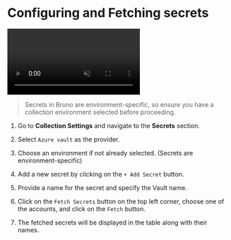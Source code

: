 
# Configuring and Fetching secrets<PremiumBadge />

<video controls className="mt-10" muted>
  <source
    src="/screenrecordings/azure_key_vault/azure_configuring_secrets.mp4"
    type="video/mp4"
  />
  Your browser does not support the video tag.
</video>

<br />

> Secrets in Bruno are environment-specific, so ensure you have a collection environment selected before proceeding.


1. Go to **Collection Settings** and navigate to the **Secrets** section.

2. Select `Azure vault` as the provider.

3. Choose an environment if not already selected. (Secrets are environment-specific)

4. Add a new secret by clicking on the `+ Add Secret` button.

5. Provide a name for the secret and specify the Vault name.

6. Click on the `Fetch Secrets` button on the top left corner, choose one of the accounts, and click on the `Fetch` button.

7. The fetched secrets will be displayed in the table along with their names.
